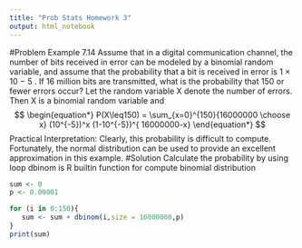 ```yaml
---
title: "Prob Stats Homework 3"
output: html_notebook
---
```

#Problem
Example 7.14 Assume that in a digital communication channel, the number of bits received in error can be modeled
by a binomial random variable, and assume that the probability that a bit is received in error is
1 × 10 − 5 . If 16 million bits are transmitted, what is the probability that 150 or fewer errors occur?
Let the random variable X denote the number of errors. Then X is a binomial random variable and
$$
\begin{equation*}
P(X\leq150)   = \sum_{x=0}^{150}{16000000 \choose x} (10^{-5})^x (1-10^{-5})^{ 16000000-x}
\end{equation*}
$$
Practical Interpretation: Clearly, this probability is difficult to compute. Fortunately, the normal distribution can be
used to provide an excellent approximation in this example.
#Solution
Calculate the probability by using loop
dbinom is R builtin function for compute binomial distribution
```r
sum <- 0
p <- 0.00001

for (i in 0:150){
   sum <- sum + dbinom(i,size = 16000000,p)
}
print(sum)
```
